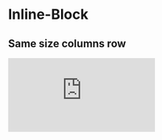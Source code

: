 
<Meta title="layout/inline-block" />

# Inline-Block

## Same size columns row

<iframe
  scrolling="no"
  style={{ width: "100%", height: "400px" }}
  title="Inline Block Example"
  src="https://codepen.io/schalkventer/embed/yLMbowZ?height=265&theme-id=dark&default-tab=html,result&editable=true"
  frameBorder="no"
  loading="lazy"
  allowTransparency="true"
  allowFullscreen="true"
/>

## Different height, no vertical align

<iframe
  scrolling="no"
  style={{ width: "100%", height: "400px" }}
  title="Inline Block Example"
  src="https://codepen.io/schalkventer/embed/rNywVrx?height=265&theme-id=dark&default-tab=html,result&editable=true"
  frameBorder="no"
  loading="lazy"
  allowTransparency="true"
  allowFullscreen="true"
/>

## Different height, top vertical align

<iframe
  scrolling="no"
  style={{ width: "100%", height: "400px" }}
  title="Inline Block Example"
  src="https://codepen.io/schalkventer/embed/qBrjdGX?height=265&theme-id=dark&default-tab=html,result&editable=true"
  frameBorder="no"
  loading="lazy"
  allowTransparency="true"
  allowFullscreen="true"
/>

## Multiple rows

<iframe
  scrolling="no"
  style={{ width: "100%", height: "400px" }}
  title="Inline Block Example"
  src="https://codepen.io/schalkventer/embed/VwpbywZ?height=265&theme-id=dark&default-tab=html,result&editable=true"
  frameBorder="no"
  loading="lazy"
  allowTransparency="true"
  allowFullscreen="true"
/>
